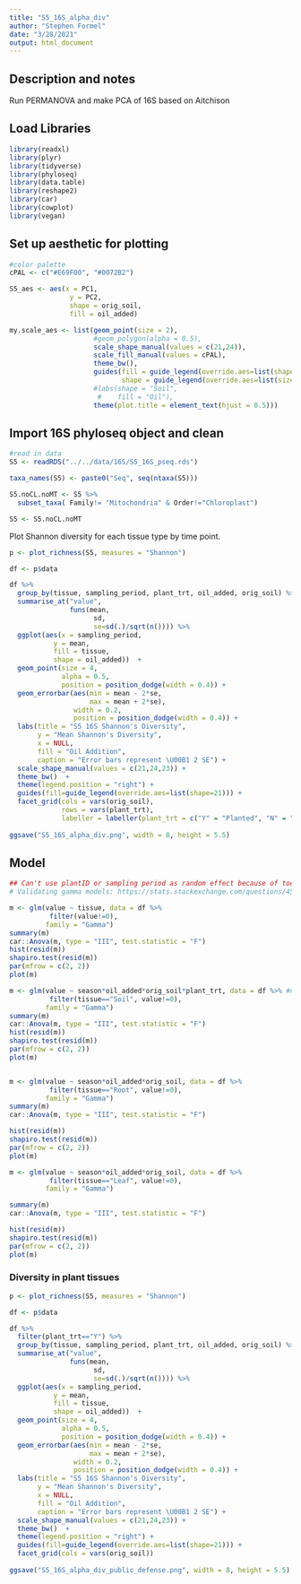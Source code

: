 ```yaml
---
title: "S5_16S_alpha_div"
author: "Stephen Formel"
date: "3/28/2021"
output: html_document
---
```


## Description and notes

Run PERMANOVA and make PCA of 16S based on Aitchison

## Load Libraries
```r
library(readxl)
library(plyr)
library(tidyverse)
library(phyloseq)
library(data.table)
library(reshape2)
library(car)
library(cowplot)
library(vegan)
```

## Set up aesthetic for plotting

```r

#color palette
cPAL <- c("#E69F00", "#0072B2")

S5_aes <- aes(x = PC1,
               y = PC2,
               shape = orig_soil,
               fill = oil_added)

my.scale_aes <- list(geom_point(size = 2),
                     #geom_polygon(alpha = 0.5),
                     scale_shape_manual(values = c(21,24)),
                     scale_fill_manual(values = cPAL),
                     theme_bw(),
                     guides(fill = guide_legend(override.aes=list(shape=21, size = 4)),
                            shape = guide_legend(override.aes=list(size = 4))),
                     #labs(shape = "Soil",
                      #    fill = "Oil"),
                     theme(plot.title = element_text(hjust = 0.5)))


```

## Import 16S phyloseq object and clean

```r

#read in data
S5 <- readRDS("../../data/16S/S5_16S_pseq.rds")

taxa_names(S5) <- paste0("Seq", seq(ntaxa(S5)))

S5.noCL.noMT <- S5 %>% 
  subset_taxa( Family!= "Mitochondria" & Order!="Chloroplast")

S5 <- S5.noCL.noMT

```

Plot Shannon diversity for each tissue type by time point.

```r

p <- plot_richness(S5, measures = "Shannon")

df <- p$data

df %>%
  group_by(tissue, sampling_period, plant_trt, oil_added, orig_soil) %>% 
  summarise_at("value",
               funs(mean,
                     sd, 
                     se=sd(.)/sqrt(n()))) %>% 
  ggplot(aes(x = sampling_period,
           y = mean,
           fill = tissue,
           shape = oil_added))  +
  geom_point(size = 4,
             alpha = 0.5,
             position = position_dodge(width = 0.4)) +
  geom_errorbar(aes(min = mean - 2*se,
                    max = mean + 2*se),
                width = 0.2,
                position = position_dodge(width = 0.4)) +
  labs(title = "S5 16S Shannon's Diversity",
       y = "Mean Shannon's Diversity",
       x = NULL,
       fill = "Oil Addition", 
       caption = "Error bars represent \U00B1 2 SE") +
  scale_shape_manual(values = c(21,24,23)) +
  theme_bw()  +
  theme(legend.position = "right") +
  guides(fill=guide_legend(override.aes=list(shape=21))) +
  facet_grid(cols = vars(orig_soil),
             rows = vars(plant_trt),
             labeller = labeller(plant_trt = c("Y" = "Planted", "N" = "No Plant")))
  
ggsave("S5_16S_alpha_div.png", width = 8, height = 5.5)

```
## Model
```r

## Can't use plantID or sampling period as random effect because of too few levels
# Validating gamma models: https://stats.stackexchange.com/questions/45401/how-to-validate-diagnose-a-gamma-glm-in-r

m <- glm(value ~ tissue, data = df %>% 
          filter(value!=0),
         family = "Gamma")
summary(m)
car::Anova(m, type = "III", test.statistic = "F")
hist(resid(m))
shapiro.test(resid(m))
par(mfrow = c(2, 2))
plot(m)

m <- glm(value ~ season*oil_added*orig_soil*plant_trt, data = df %>% #not quite normal
          filter(tissue=="Soil", value!=0),
         family = "Gamma")
summary(m)
car::Anova(m, type = "III", test.statistic = "F")
hist(resid(m))
shapiro.test(resid(m))
par(mfrow = c(2, 2))
plot(m)


m <- glm(value ~ season*oil_added*orig_soil, data = df %>% 
          filter(tissue=="Root", value!=0),
         family = "Gamma")
summary(m)
car::Anova(m, type = "III", test.statistic = "F")

hist(resid(m))
shapiro.test(resid(m))
par(mfrow = c(2, 2))
plot(m)

m <- glm(value ~ season*oil_added*orig_soil, data = df %>% 
          filter(tissue=="Leaf", value!=0),
         family = "Gamma")

summary(m)
car::Anova(m, type = "III", test.statistic = "F")

hist(resid(m))
shapiro.test(resid(m))
par(mfrow = c(2, 2))
plot(m)

```



### Diversity in plant tissues

```r

p <- plot_richness(S5, measures = "Shannon")

df <- p$data

df %>%
  filter(plant_trt=="Y") %>% 
  group_by(tissue, sampling_period, plant_trt, oil_added, orig_soil) %>% 
  summarise_at("value",
               funs(mean,
                     sd, 
                     se=sd(.)/sqrt(n()))) %>% 
  ggplot(aes(x = sampling_period,
           y = mean,
           fill = tissue,
           shape = oil_added))  +
  geom_point(size = 4,
             alpha = 0.5,
             position = position_dodge(width = 0.4)) +
  geom_errorbar(aes(min = mean - 2*se,
                    max = mean + 2*se),
                width = 0.2,
                position = position_dodge(width = 0.4)) +
  labs(title = "S5 16S Shannon's Diversity",
       y = "Mean Shannon's Diversity",
       x = NULL,
       fill = "Oil Addition", 
       caption = "Error bars represent \U00B1 2 SE") +
  scale_shape_manual(values = c(21,24,23)) +
  theme_bw()  +
  theme(legend.position = "right") +
  guides(fill=guide_legend(override.aes=list(shape=21))) +
  facet_grid(cols = vars(orig_soil))
  
ggsave("S5_16S_alpha_div_public_defense.png", width = 8, height = 5.5)

```